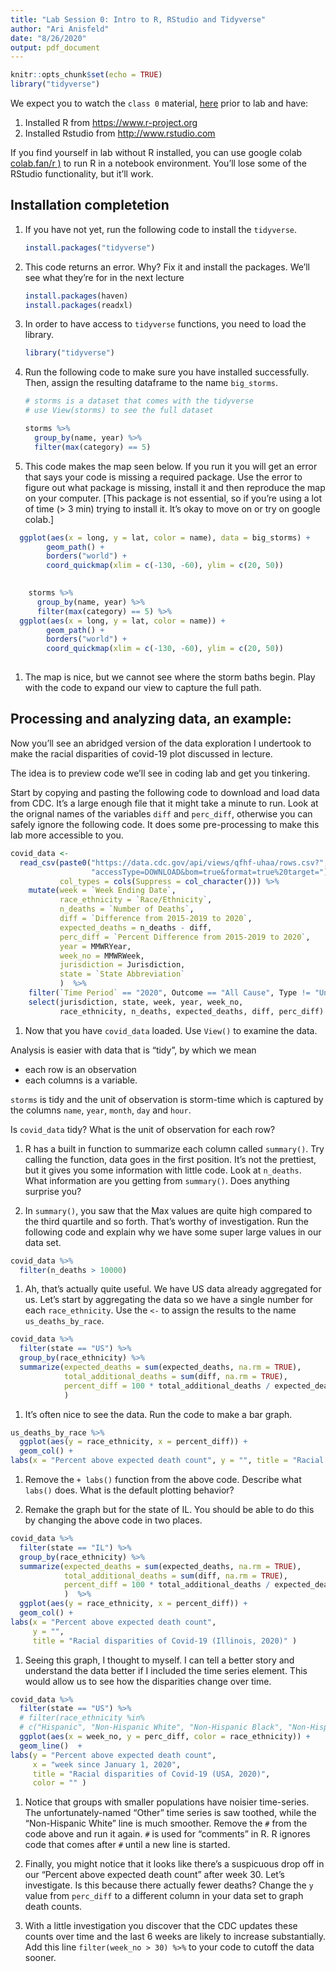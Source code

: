 ```yaml
---
title: "Lab Session 0: Intro to R, RStudio and Tidyverse"
author: "Ari Anisfeld"
date: "8/26/2020"
output: pdf_document
---
```


```r
knitr::opts_chunk$set(echo = TRUE)
library("tidyverse")
```


We expect you to watch the `class 0` material, [here](harris-coding-lab.github.io) prior to lab and have:

1. Installed R from <https://www.r-project.org>
1. Installed Rstudio from <http://www.rstudio.com>

If you find yourself in lab without R installed, you can use google colab [colab.fan/r )](colab.fan/r) to run R in a notebook environment. You'll lose some of the RStudio functionality, but it'll work. 


## Installation completetion

1. If you have not yet, run the following code to install the `tidyverse`.

    ```r
    install.packages("tidyverse")
    ```

1. This code returns an error. Why? Fix it and install the packages. We'll see what they're for in the next lecture

    ```r
    install.packages(haven)
    install.packages(readxl)
    ```


1. In order to have access to `tidyverse` functions, you need to load the library.

    ```r
    library("tidyverse")
    ```


1. Run the following code to make sure you have installed successfully. Then, assign the resulting dataframe to the name `big_storms`.

    ```r
    # storms is a dataset that comes with the tidyverse
    # use View(storms) to see the full dataset

    storms %>%
      group_by(name, year) %>%
      filter(max(category) == 5)
    ```


1. This code makes the map seen below. If you run it you will get an error that says your code is missing a required package. Use the error to figure out what package is missing, install it and then reproduce the map on your computer. [This package is not essential, so if you're using a lot of time (> 3 min) trying to install it. It's okay to move on or try on google colab.]

```r
  ggplot(aes(x = long, y = lat, color = name), data = big_storms) +
        geom_path() + 
        borders("world") + 
        coord_quickmap(xlim = c(-130, -60), ylim = c(20, 50))
    
```


```r
    storms %>%
      group_by(name, year) %>%
      filter(max(category) == 5) %>%
  ggplot(aes(x = long, y = lat, color = name)) +
        geom_path() + 
        borders("world") + 
        coord_quickmap(xlim = c(-130, -60), ylim = c(20, 50))
    
```

1. The map is nice, but we cannot see where the storm baths begin. Play with the code to expand our view to capture the full path.


## Processing and analyzing data, an example:

Now you'll see an abridged version of the data exploration I undertook to make the racial disparities of covid-19 plot discussed in lecture. 

The idea is to preview code we'll see in coding lab and get you tinkering. 

Start by copying and pasting the following code to download and load data from CDC. It's a large enough file that it might take a minute to run. Look at the orignal names of the variables `diff` and `perc_diff`, otherwise you can safely ignore the following code. It does some pre-processing to make this lab more accessible to you.

```r
covid_data <- 
  read_csv(paste0("https://data.cdc.gov/api/views/qfhf-uhaa/rows.csv?",
                  "accessType=DOWNLOAD&bom=true&format=true%20target="), 
           col_types = cols(Suppress = col_character())) %>%
    mutate(week = `Week Ending Date`,
           race_ethnicity = `Race/Ethnicity`,
           n_deaths = `Number of Deaths`,
           diff = `Difference from 2015-2019 to 2020`,
           expected_deaths = n_deaths - diff,
           perc_diff = `Percent Difference from 2015-2019 to 2020`,
           year = MMWRYear,
           week_no = MMWRWeek,
           jurisdiction = Jurisdiction,
           state = `State Abbreviation`
           )  %>%
    filter(`Time Period` == "2020", Outcome == "All Cause", Type != "Unweighted") %>%
    select(jurisdiction, state, week, year, week_no, 
           race_ethnicity, n_deaths, expected_deaths, diff, perc_diff)
```


1. Now that you have `covid_data` loaded. Use `View()` to examine the data. 

Analysis is easier with data that is "tidy", by which we mean 

- each row is an observation 
- each columns is a variable. 

`storms` is tidy and the unit of observation is storm-time which is captured by the columns `name`, `year`, `month`, `day` and `hour`.

Is `covid_data` tidy? What is the unit of observation for each row?

1. R has a built in function to summarize each column called  `summary()`. Try calling the function, data goes in the first position.  It's not the prettiest, but it gives you some information with little code.  Look at `n_deaths`. What information are you getting from `summary()`. Does anything surprise you?


1.  In `summary()`, you saw that the Max values are quite high compared to the third quartile and so forth. That's worthy of investigation. Run the following code and explain why we have some super large values in our data set.

```r
covid_data %>% 
  filter(n_deaths > 10000) 
```

1. Ah, that's actually quite useful. We have US data already aggregated for us. Let's start by aggregating the data so we have a single number for each `race_ethnicity`. Use the `<-` to assign the results to the name `us_deaths_by_race`.

```r
covid_data %>%
  filter(state == "US") %>%
  group_by(race_ethnicity) %>%
  summarize(expected_deaths = sum(expected_deaths, na.rm = TRUE),
            total_additional_deaths = sum(diff, na.rm = TRUE),
            percent_diff = 100 * total_additional_deaths / expected_deaths
            ) 
```

1. It's often nice to see the data. Run the code to make a bar graph.

```r
us_deaths_by_race %>%
  ggplot(aes(y = race_ethnicity, x = percent_diff)) + 
  geom_col() +
labs(x = "Percent above expected death count", y = "", title = "Racial disparities of Covid-19 (USA, 2020)" )
```

1. Remove the `+ labs()` function from the above code. Describe what `labs()` does. What is the default plotting behavior?

1. Remake the graph but for the state of IL. You should be able to do this by changing the above code in two places.

```r
covid_data %>%
  filter(state == "IL") %>%
  group_by(race_ethnicity) %>%
  summarize(expected_deaths = sum(expected_deaths, na.rm = TRUE),
            total_additional_deaths = sum(diff, na.rm = TRUE),
            percent_diff = 100 * total_additional_deaths / expected_deaths
            )  %>%
  ggplot(aes(y = race_ethnicity, x = percent_diff)) + 
  geom_col() +
labs(x = "Percent above expected death count", 
     y = "", 
     title = "Racial disparities of Covid-19 (Illinois, 2020)" )
```


1. Seeing this graph, I thought to myself. I can tell a better story and understand the data better if I included the time series element. This would allow us to see how the disparities change over time.

```r
covid_data %>%
  filter(state == "US") %>%
  # filter(race_ethnicity %in% 
  # c("Hispanic", "Non-Hispanic White", "Non-Hispanic Black", "Non-Hispanic Asian")) %>%
  ggplot(aes(x = week_no, y = perc_diff, color = race_ethnicity)) +
  geom_line()  +
labs(y = "Percent above expected death count", 
     x = "week since January 1, 2020", 
     title = "Racial disparities of Covid-19 (USA, 2020)", 
     color = "" )
```

1. Notice that groups with smaller populations have noisier time-series. The unfortunately-named "Other" time series is saw toothed, while the "Non-Hispanic White" line is much smoother. Remove the `#` from the code above and run it again. `#` is used for "comments" in R. R ignores code that comes after `#` until a new line is started.

1. Finally, you might notice that it looks like there's a suspicuous drop off in our "Percent above expected death count" after week 30. Let's investigate. Is this because there actually fewer deaths? Change the `y` value from `perc_diff` to a different column in your data set to graph death counts.

1. With a little investigation you discover that the CDC updates these counts over time and the last 6 weeks are likely to increase substantially. Add this line `filter(week_no > 30) %>%` to your code to cutoff the data sooner.